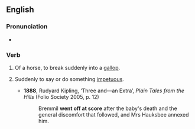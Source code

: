 ==English==

===Pronunciation===
* {{audio|en-au-go off at score.ogg|Audio (AU)|lang=en}}

===Verb===
{{head|en|verb}}

# {{lb|en|idiomatic}} Of a horse, to break suddenly into a [[gallop]].
# {{lb|en|idiomatic}} Suddenly to say or do something [[impetuous]].
#* '''1888''', Rudyard Kipling, ‘Three and—an Extra’, ''Plain Tales from the Hills'' (Folio Society 2005, p. 12)
#*: Bremmil '''went off at score''' after the baby's death and the general discomfort that followed, and Mrs Hauksbee annexed him.